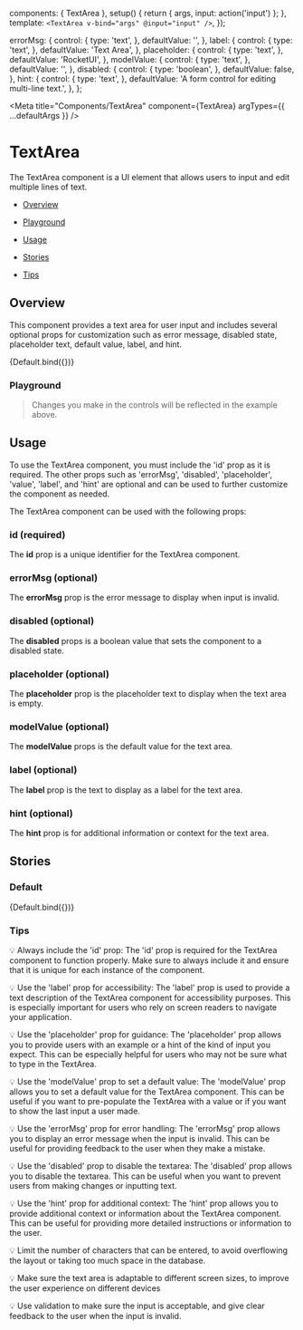 
  components: { TextArea },
  setup() {
    return { args, input: action('input') };
  },
  template: `
    <TextArea
      v-bind="args"
      @input="input"
    />
  `,
});

  errorMsg: {
    control: {
      type: 'text',
    },
    defaultValue: '',
  },
  label: {
    control: {
      type: 'text',
    },
    defaultValue: 'Text Area',
  },
  placeholder: {
    control: {
      type: 'text',
    },
    defaultValue: 'RocketUI',
  },
  modelValue: {
    control: {
      type: 'text',
    },
    defaultValue: '',
  },
  disabled: {
    control: {
      type: 'boolean',
    },
    defaultValue: false,
  },
  hint: {
    control: {
      type: 'text',
    },
    defaultValue: 'A form control for editing multi-line text.',
  },
};

<Meta
  title="Components/TextArea"
  component={TextArea}
  argTypes={{ ...defaultArgs }}
/>

# TextArea

The TextArea component is a UI element that allows users to input and edit multiple lines of text.

- [Overview](#overview)

- [Playground](#playground)

- [Usage](#usage)

- [Stories](#stories)

- [Tips](#tips)

## Overview <a id="overview" />

This component provides a text area for user input and includes several optional props for customization such as error message, disabled state, placeholder text, default value, label, and hint.

<Canvas>
  <Story name="Overview" argTypes={{ ...Default.argTypes }} args={{}}>
    {Default.bind({})}
  </Story>
</Canvas>

### Playground <a id="playground" />

> Changes you make in the controls will be reflected in the example above.

<ArgsTable story="Overview" exclude={/^(click|tab|on.*)/} />

## Usage <a id="usage" />

To use the TextArea component, you must include the 'id' prop as it is required. The other props such as 'errorMsg', 'disabled', 'placeholder', 'value', 'label', and 'hint' are optional and can be used to further customize the component as needed.

The TextArea component can be used with the following props:

### id (required)

The **id** prop is a unique identifier for the TextArea component.

### errorMsg (optional)

The **errorMsg** prop is the error message to display when input is invalid.

### disabled (optional)

The **disabled** props is a boolean value that sets the component to a disabled state.

### placeholder (optional)

The **placeholder** prop is the placeholder text to display when the text area is empty.

### modelValue (optional)

The **modelValue** props is the default value for the text area.

### label (optional)

The **label** prop is the text to display as a label for the text area.

### hint (optional)

The **hint** prop is for additional information or context for the text area.

## Stories <a id="stories" />

### Default

<Canvas>
  <Story name="Default" argTypes={{ ...Default.argTypes }} args={{}}>
    {Default.bind({})}
  </Story>
</Canvas>

### Tips <a id="tips" />

💡 Always include the 'id' prop: The 'id' prop is required for the TextArea component to function properly. Make sure to always include it and ensure that it is unique for each instance of the component.

💡 Use the 'label' prop for accessibility: The 'label' prop is used to provide a text description of the TextArea component for accessibility purposes. This is especially important for users who rely on screen readers to navigate your application.

💡 Use the 'placeholder' prop for guidance: The 'placeholder' prop allows you to provide users with an example or a hint of the kind of input you expect. This can be especially helpful for users who may not be sure what to type in the TextArea.

💡 Use the 'modelValue' prop to set a default value: The 'modelValue' prop allows you to set a default value for the TextArea component. This can be useful if you want to pre-populate the TextArea with a value or if you want to show the last input a user made.

💡 Use the 'errorMsg' prop for error handling: The 'errorMsg' prop allows you to display an error message when the input is invalid. This can be useful for providing feedback to the user when they make a mistake.

💡 Use the 'disabled' prop to disable the textarea: The 'disabled' prop allows you to disable the textarea. This can be useful when you want to prevent users from making changes or inputting text.

💡 Use the 'hint' prop for additional context: The 'hint' prop allows you to provide additional context or information about the TextArea component. This can be useful for providing more detailed instructions or information to the user.

💡 Limit the number of characters that can be entered, to avoid overflowing the layout or taking too much space in the database.

💡 Make sure the text area is adaptable to different screen sizes, to improve the user experience on different devices

💡 Use validation to make sure the input is acceptable, and give clear feedback to the user when the input is invalid.
